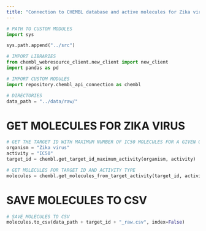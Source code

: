 ```yaml
---
title: "Connection to CHEMBL database and active molecules for Zika virus collection"
---
```


```python
# PATH TO CUSTOM MODULES
import sys

sys.path.append("../src")

# IMPORT LIBRARIES
from chembl_webresource_client.new_client import new_client
import pandas as pd

# IMPORT CUSTOM MODULES
import repository.chembl_api_connection as chembl

```

```python
# DIRECTORIES
data_path = "../data/raw/"
```

# GET MOLECULES FOR ZIKA VIRUS

```python
# GET THE TARGET ID WITH MAXIMUM NUMBER OF IC50 MOLECULES FOR A GIVEN ORGANISM
organism = "Zika virus"
activity = "IC50"
target_id = chembl.get_target_id_maximum_activity(organism, activity)
```

```python
# GET MOLECULES FOR TARGET ID AND ACTIVITY TYPE
molecules = chembl.get_molecules_from_target_activity(target_id, activity)
```

# SAVE MOLECULES TO CSV

```python
# SAVE MOLECULES TO CSV
molecules.to_csv(data_path + target_id + "_raw.csv", index=False)
```
